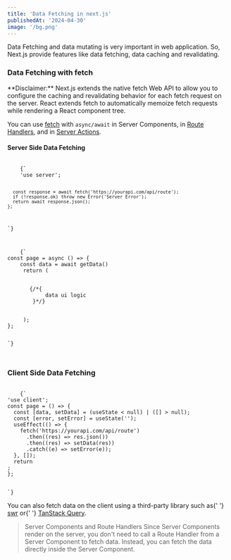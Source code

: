 ```yaml
---
title: 'Data Fetching in next.js'
publishedAt: '2024-04-30'
image: '/bg.png'
---
```


Data Fetching and data mutating is very important in web application. So, Next.js provide features like data fetching, data caching and revalidating.

### Data Fetching with fetch

<Callout emoji='⚠️'>
  **Disclaimer:** Next.js extends the native fetch Web API to allow you to
  configure the caching and revalidating behavior for each fetch request on the
  server. React extends fetch to automatically memoize fetch requests while
  rendering a React component tree.
</Callout>

You can use [fetch](https://developer.mozilla.org/en-US/docs/Web/API/Fetch_API) with `async/await` in Server Components, in [Route Handlers](https://nextjs.org/docs/app/building-your-application/routing/route-handlers), and in [Server Actions](https://nextjs.org/docs/app/building-your-application/data-fetching/server-actions-and-mutations).

#### Server Side Data Fetching

<Code filename="_action.ts">
    {`
    'use server';

      const response = await fetch('https://yourapi.com/api/route');
      if (!response.ok) throw new Error('Server Error');
      return await response.json();
    };

`}

</Code>

<Code filename="page.tsx">
    {`
const page = async () => {
    const data = await getData()
     return (
      <div>
       {/*{
            data ui logic
        }*/}
      </div>
     );
};

`}

</Code>

### Client Side Data Fetching

<Code filename="page.tsx">
    {`
'use client';
const page = () => {
  const [data, setData] = (useState < null) | ([] > null);
  const [error, setError] = useState('');
  useEffect(() => {
    fetch('https://yourapi.com/api/route')
      .then((res) => res.json())
      .then((res) => setData(res))
      .catch((e) => setError(e));
  }, []);
  return <div></div>;
};

`}
</Code>

<Callout emoji='⚠️'>
  You can also fetch data on the client using a third-party library such as{' '}
  <a href='https://swr.vercel.app/'>swr</a> or{' '}
  <a href='https://tanstack.com/query/latest'>TanStack Query</a>.
</Callout>

> Server Components and Route Handlers
> Since Server Components render on the server, you don't need to call a Route Handler from a Server Component to fetch data. Instead, you can fetch the data directly inside the Server Component.
